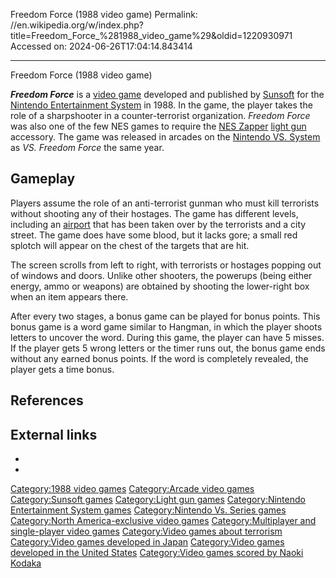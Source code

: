 Freedom Force (1988 video game)
Permalink: //en.wikipedia.org/w/index.php?title=Freedom_Force_%281988_video_game%29&oldid=1220930971
Accessed on: 2024-06-26T17:04:14.843414



------
Freedom Force (1988 video game)
{{Short description|1988 video game}}

{{Use mdy dates|date=January 2024}}{{distinguish|Freedom Force (2002 video game)}}
{{Infobox video game
| title = Freedom Force
| image = [[File:Freedom Force Video Game Boxcover.jpg|frameless|upright=1.15|Freedom Force]]
| caption = NES cover art
| developer = [[Sunsoft]]<ref name="gamefaqs"/>
| publisher = Sunsoft
| producer = {{ubl|Kiharu Yoshida|Joe Robbins}}
| programmer = {{ubl|Hiroaki Higashiya|Tomomi Sakai}}
| artist = {{ubl|Yasuyuki Osada|Katsunori Kobayashi|Rieko Sakai}}
| designer = {{ubl|Richard Robbins|Michael Mendheim}}
| composer = [[Naoki Kodaka]]
| released = '''NES'''{{vgrelease|NA|April 1988<ref name="gamefaqs">{{cite web | url = http://www.gamefaqs.com/console/nes/data/563417.html | title = NES release information | publisher = [[GameFAQs]] | date = | accessdate = 2008-08-12}}</ref>}}'''Arcade'''{{vgrelease|NA|1988<ref>{{cite web | url = http://www.gamefaqs.com/arcade/569147-vs-freedom-force/data | title = Arcade release information | publisher = GameFAQs | date = | accessdate = 2012-03-28}}</ref>}}
| genre = [[Light gun shooter]], [[Action game|action]]<ref name="gamefaqs"/>
| modes = [[Single-player video game|Single-player]], [[multiplayer]] <small>(arcade)</small>
| platforms = [[Nintendo Entertainment System]]<br>[[Arcade video game|Arcade]]
| arcade system = [[Nintendo VS. System]]
}}

'''''Freedom Force''''' is a [[video game]] developed and published by [[Sunsoft]] for the [[Nintendo Entertainment System]] in 1988. In the game, the player takes the role of a sharpshooter in a counter-terrorist organization. ''Freedom Force'' was also one of the few NES games to require the [[NES Zapper]] [[light gun]] accessory. The game was released in arcades on the [[Nintendo VS. System]] as ''VS. Freedom Force'' the same year.

==Gameplay==
Players assume the role of an anti-terrorist gunman who must kill terrorists without shooting any of their hostages. The game has different levels, including an [[airport]] that has been taken over by the terrorists and a city street. The game does have some blood, but it lacks gore; a small red splotch will appear on the chest of the targets that are hit.

The screen scrolls from left to right, with terrorists or hostages popping out of windows and doors. Unlike other shooters, the powerups (being either energy, ammo or weapons) are obtained by shooting the lower-right box when an item appears there.

After every two stages, a bonus game can be played for bonus points. This bonus game is a word game similar to Hangman, in which the player shoots letters to uncover the word. During this game, the player can have 5 misses. If the player gets 5 wrong letters or the timer runs out, the bonus game ends without any earned bonus points. If the word is completely revealed, the player gets a time bonus.

==References==
{{reflist}}

==External links==
* {{MobyGames|id=/nes/freedom-force_|name=''Freedom Force''}}
* {{KLOV game|id=10356|name=Freedom Force}}

{{NES Zapper}}

{{DEFAULTSORT:Freedom Force (Video Game)}}
[[Category:1988 video games]]
[[Category:Arcade video games]]
[[Category:Sunsoft games]]
[[Category:Light gun games]]
[[Category:Nintendo Entertainment System games]]
[[Category:Nintendo Vs. Series games]]
[[Category:North America-exclusive video games]]
[[Category:Multiplayer and single-player video games]]
[[Category:Video games about terrorism]]
[[Category:Video games developed in Japan]]
[[Category:Video games developed in the United States]]
[[Category:Video games scored by Naoki Kodaka]]


{{shooter-videogame-stub}}